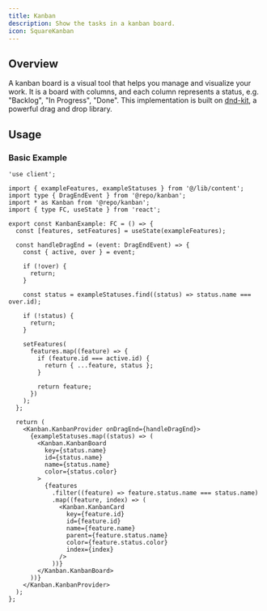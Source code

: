 ```yaml
---
title: Kanban
description: Show the tasks in a kanban board.
icon: SquareKanban
---
```


## Overview

A kanban board is a visual tool that helps you manage and visualize your work. It is a board with columns, and each column represents a status, e.g. "Backlog", "In Progress", "Done". This implementation is built on [dnd-kit](https://dndkit.com/), a powerful drag and drop library.

<div className="not-prose w-full">
  <Kanban />
</div>

## Usage

### Basic Example

<div className="not-prose w-full">
  <Kanban />
</div>

```tsx
'use client';

import { exampleFeatures, exampleStatuses } from '@/lib/content';
import type { DragEndEvent } from '@repo/kanban';
import * as Kanban from '@repo/kanban';
import { type FC, useState } from 'react';

export const KanbanExample: FC = () => {
  const [features, setFeatures] = useState(exampleFeatures);

  const handleDragEnd = (event: DragEndEvent) => {
    const { active, over } = event;

    if (!over) {
      return;
    }

    const status = exampleStatuses.find((status) => status.name === over.id);

    if (!status) {
      return;
    }

    setFeatures(
      features.map((feature) => {
        if (feature.id === active.id) {
          return { ...feature, status };
        }

        return feature;
      })
    );
  };

  return (
    <Kanban.KanbanProvider onDragEnd={handleDragEnd}>
      {exampleStatuses.map((status) => (
        <Kanban.KanbanBoard
          key={status.name}
          id={status.name}
          name={status.name}
          color={status.color}
        >
          {features
            .filter((feature) => feature.status.name === status.name)
            .map((feature, index) => (
              <Kanban.KanbanCard
                key={feature.id}
                id={feature.id}
                name={feature.name}
                parent={feature.status.name}
                color={feature.status.color}
                index={index}
              />
            ))}
        </Kanban.KanbanBoard>
      ))}
    </Kanban.KanbanProvider>
  );
};
```
